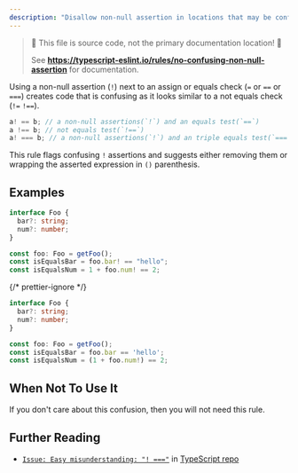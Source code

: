 ```yaml
---
description: "Disallow non-null assertion in locations that may be confusing."
---
```



> 🛑 This file is source code, not the primary documentation location! 🛑
>
> See **https://typescript-eslint.io/rules/no-confusing-non-null-assertion** for documentation.

Using a non-null assertion (`!`) next to an assign or equals check (`=` or `==` or `===`) creates code that is confusing as it looks similar to a not equals check (`!=` `!==`).

```typescript
a! == b; // a non-null assertions(`!`) and an equals test(`==`)
a !== b; // not equals test(`!==`)
a! === b; // a non-null assertions(`!`) and an triple equals test(`===`)
```

This rule flags confusing `!` assertions and suggests either removing them or wrapping the asserted expression in `()` parenthesis.

## Examples

<Tabs>
<TabItem value="❌ Incorrect">

```ts
interface Foo {
  bar?: string;
  num?: number;
}

const foo: Foo = getFoo();
const isEqualsBar = foo.bar! == "hello";
const isEqualsNum = 1 + foo.num! == 2;
```

</TabItem>
<TabItem value="✅ Correct">

{/* prettier-ignore */}
```ts
interface Foo {
  bar?: string;
  num?: number;
}

const foo: Foo = getFoo();
const isEqualsBar = foo.bar == 'hello';
const isEqualsNum = (1 + foo.num!) == 2;
```

</TabItem>
</Tabs>

## When Not To Use It

If you don't care about this confusion, then you will not need this rule.

## Further Reading

- [`Issue: Easy misunderstanding: "! ==="`](https://github.com/microsoft/TypeScript/issues/37837) in [TypeScript repo](https://github.com/microsoft/TypeScript)
